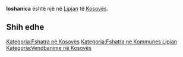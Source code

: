 {{Fshat në 
 | Emri                = Ioshanica
 | EmriAlt                = 
 | NAME_SHORT_FORM=      
 | NAME_GENERIC=      
 | NAME_SORT_NAME_RO=      IOSHANICA
 | FULL_NAME_RO = Ioshanica
 | FULL_NAME_ND_RO=Ioshanica
 | SORT_NAME_RG=IOSHANICA
 | FULL_NAME_RG=Ioshanica
 | FULL_NAME_ND_RG=Ioshanica
 | SRP_NAME_SHORT_FORM=      
 | SRP_NAME_GENERIC=      
 | SRP_NAME_SORT_NAME_RO=      
 | SRP_FULL_NAME_RO = 
 | SRP_FULL_NAME_ND_RO=
 | SRP_SORT_NAME_RG=
 | SRP_FULL_NAME_RG=
 | SRP_FULL_NAME_ND_RG=
 | Emri (Rasa dhanore) = 
 | Figura              = 
 | Shteti              = Kosovo
 | Komuna              = Lipjan
 | Kodi postar         = 
 | Sipërfaqja          = 

 | Popullsia           = 

 | Regj. i popullsisë  = 
 | Dend. e popullsisë  = 
 | Faqja zyrtare       = 
 <!--- Koordinatat ----> 
 | Gjerësia            = 43.075833
 | Gjatësia            = 20.771667
 | Lartësia            = 
}}
'''Ioshanica''' është një [[]] në [[Lipjan]] të [[Kosovës]].

<!-- == Gjeografia == -->
<!-- == Historia == -->
<!-- == Demografia == -->
== Shih edhe ==
{{Komuna Lipjan}}
{{Kosovo-Administrata-Cung}}

[[Kategoria:Fshatra në Kosovës]]
[[Kategoria:Fshatra në Kommunes Lipjan]]
[[Kategoria:Vendbanime në Kosovës]]